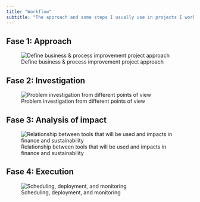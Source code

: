 ```yaml
---
title: "Workflow"
subtitle: "The approach and some steps I usually use in projects I work on"
---
```


::: panel-tabset

## Fase 1: Approach

![Define business & process improvement project approach](img/fase_1.png)

## Fase 2: Investigation

![Problem investigation from different points of view](img/fase_2.png)

## Fase 3: Analysis of impact

![Relationship between tools that will be used and impacts in finance and sustainability](img/fase_3.png)


## Fase 4: Execution

![Scheduling, deployment, and monitoring](img/fase_4.png)

:::